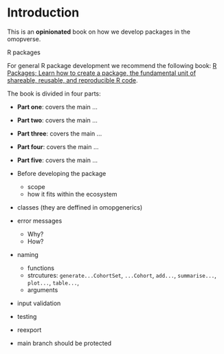 # Introduction {.unnumbered}

This is an **opinionated** book on how we develop packages in the omopverse.

R packages

For general R package development we recommend the following book: [R Packages; Learn how to create a package, the fundamental unit of shareable, reusable, and reproducible R code](https://r-pkgs.org).

The book is divided in four parts:

- **Part one**: covers the main ...
- **Part two**: covers the main ...
- **Part three**: covers the main ...
- **Part four**: covers the main ...
- **Part five**: covers the main ...

-   Before developing the package
    -   scope
    -   how it fits within the ecosystem
-   classes (they are deffined in omopgenerics)
-   error messages
    -   Why?
    -   How?
-   naming
    -   functions
    -   strcutures: `generate...CohortSet`, `...Cohort`, `add...`, `summarise...`, `plot...`, `table...`,
    -   arguments
-   input validation
-   testing
-   reexport
-   main branch should be protected

